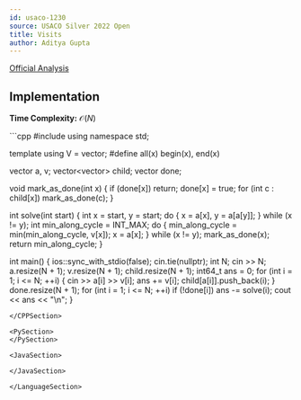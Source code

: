 ```yaml
---
id: usaco-1230
source: USACO Silver 2022 Open
title: Visits
author: Aditya Gupta
---
```


[Official Analysis](http://www.usaco.org/current/data/sol_prob1_silver_open22.html)


## Implementation

**Time Complexity:** $\mathcal{O}(N)$

<LanguageSection>

<CPPSection>
```cpp
#include <bits/stdc++.h>
using namespace std;

template <class T> using V = vector<T>;
#define all(x) begin(x), end(x)

vector<int> a, v;
vector<vector<int>> child;
vector<bool> done;

void mark_as_done(int x) {
	if (done[x]) return;
	done[x] = true;
	for (int c : child[x]) mark_as_done(c);
}

int solve(int start) {
	int x = start, y = start;
	do {
		x = a[x], y = a[a[y]];
	} while (x != y);
	int min_along_cycle = INT_MAX;
	do {
		min_along_cycle = min(min_along_cycle, v[x]);
		x = a[x];
	} while (x != y);
	mark_as_done(x);
	return min_along_cycle;
}

int main() {
	ios::sync_with_stdio(false);
	cin.tie(nullptr);
	int N;
	cin >> N;
	a.resize(N + 1);
	v.resize(N + 1);
	child.resize(N + 1);
	int64_t ans = 0;
	for (int i = 1; i <= N; ++i) {
		cin >> a[i] >> v[i];
		ans += v[i];
		child[a[i]].push_back(i);
	}
	done.resize(N + 1);
	for (int i = 1; i <= N; ++i)
		if (!done[i]) ans -= solve(i);
	cout << ans << "\n";
}
```
</CPPSection>

<PySection>
</PySection>

<JavaSection>

</JavaSection>

</LanguageSection>
